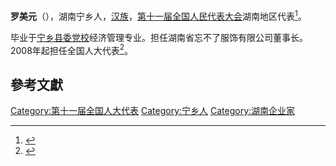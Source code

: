 '''罗美元'''（{{bd|1956年||}}），湖南宁乡人，[[汉族|汉族]]，[[第十一届全国人民代表大会|第十一届全国人民代表大会]]湖南地区代表<ref>{{cite web|author=新华网|title=第十一届全国人大代表|url=http://news.xinhuanet.com/ziliao/2008-03/03/content_7708230.htm?node=36628|publisher=新华网|accessdate=2014-01-07|archive-date=2014-01-10|archive-url=https://web.archive.org/web/20140110211415/http://news.xinhuanet.com/ziliao/2008-03/03/content_7708230.htm?node=36628|dead-url=no}}</ref>。

毕业于[[宁乡县委党校|宁乡县委党校]]经济管理专业。担任湖南省忘不了服饰有限公司董事长。2008年起担任全国人大代表<ref>{{cite news|title=全国人大代表信息-罗美元|url= http://210.82.31.1:8084/delegate/viewDelegate.action?dbid=111743|accessdate=2013-04-05|newspaper=全国人大网|archive-url=https://web.archive.org/web/20140514074743/http://www.npc.gov.cn/delegate/viewDelegate.action?dbid=111743|archive-date=2014-05-14|dead-url=yes}}</ref>。

==參考文獻==
{{reflist}}

{{DEFAULTSORT:luo meiyuan}}
[[Category:第十一届全国人大代表|Category:第十一届全国人大代表]]
[[Category:宁乡人|Category:宁乡人]]
[[Category:湖南企业家|Category:湖南企业家]]